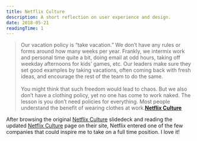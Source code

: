 ```yaml
---
title: Netflix Culture
description: A short reflection on user experience and design.
date: 2018-05-21
readingTime: 1
---
```


>Our vacation policy is “take vacation.” We don’t have any rules or forms around how many weeks per year. Frankly, we intermix work and personal time quite a bit, doing email at odd hours, taking off weekday afternoons for kids’ games, etc. Our leaders make sure they set good examples by taking vacations, often coming back with fresh ideas, and encourage the rest of the team to do the same.<br /><br />You might think that such freedom would lead to chaos. But we also don’t have a clothing policy, yet no one has come to work naked. The lesson is you don’t need policies for everything. Most people understand the benefit of wearing clothes at work.**[Netflix Culture](https://jobs.netflix.com/culture)**

After browsing the original [Netflix Culture](https://www.slideshare.net/reed2001/culture-1798664/2-Netflix_CultureFreedom_Responsibility2) slidedeck and reading the updated [Netflix Culture](https://jobs.netflix.com/culture) page on their site, Netflix entered one of the few companies that could inspire me to take on a full time position. I love it!